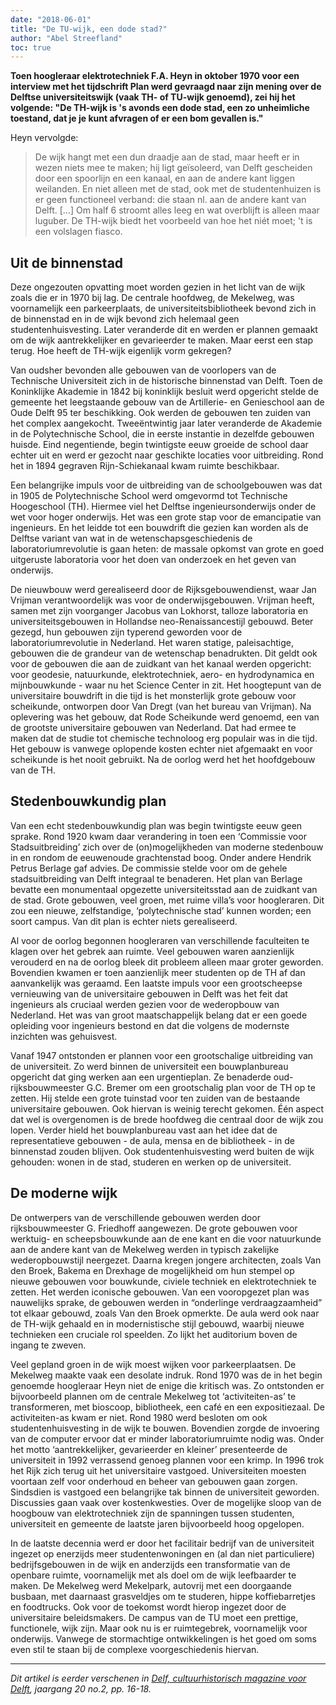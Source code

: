 ```yaml
---
date: "2018-06-01"
title: "De TU-wijk, een dode stad?"
author: "Abel Streefland"
toc: true
---
```


**Toen hoogleraar elektrotechniek F.A. Heyn in oktober 1970 voor een interview met het tijdschrift Plan werd gevraagd naar zijn mening over de Delftse universiteitswijk (vaak TH- of TU-wijk genoemd), zei hij het volgende: "De TH-wijk is 's avonds een dode stad, een zo unheimliche toestand, dat je je kunt afvragen of er een bom gevallen is."**

Heyn vervolgde:

> De wijk hangt met een dun draadje aan de stad, maar heeft er in wezen niets mee te maken; hij ligt geïsoleerd, van Delft gescheiden door een spoorlijn en een kanaal, en aan de andere kant liggen weilanden. En niet alleen met de stad, ook met de studentenhuizen is er geen functioneel verband: die staan nl. aan de andere kant van Delft. […] Om half 6 stroomt alles leeg en wat overblijft is alleen maar luguber. De TH-wijk biedt het voorbeeld van hoe het niét moet; 't is een volslagen fiasco.

## Uit de binnenstad

Deze ongezouten opvatting moet worden gezien in het licht van de wijk zoals die er in 1970 bij lag. De centrale hoofdweg, de Mekelweg, was voornamelijk een parkeerplaats, de universiteitsbibliotheek bevond zich in de binnenstad en in de wijk bevond zich helemaal geen studentenhuisvesting. Later veranderde dit en werden er plannen gemaakt om de wijk aantrekkelijker en gevarieerder te maken. Maar eerst een stap terug. Hoe heeft de TH-wijk eigenlijk vorm gekregen?

Van oudsher bevonden alle gebouwen van de voorlopers van de Technische Universiteit zich in de historische binnenstad van Delft. Toen de Koninklijke Akademie in 1842 bij koninklijk besluit werd opgericht stelde de gemeente het leegstaande gebouw van de Artillerie- en Genieschool aan de Oude Delft 95 ter beschikking. Ook werden de gebouwen ten zuiden van het complex aangekocht. Tweeëntwintig jaar later veranderde de Akademie in de Polytechnische School, die in eerste instantie in dezelfde gebouwen huisde. Eind negentiende, begin twintigste eeuw groeide de school daar echter uit en werd er gezocht naar geschikte locaties voor uitbreiding. Rond het in 1894 gegraven Rijn-Schiekanaal kwam ruimte beschikbaar.

Een belangrijke impuls voor de uitbreiding van de schoolgebouwen was dat in 1905 de Polytechnische School werd omgevormd tot Technische Hoogeschool (TH). Hiermee viel het Delftse ingenieursonderwijs onder de wet voor hoger onderwijs. Het was een grote stap voor de emancipatie van ingenieurs. En het leidde tot een bouwdrift die gezien kan worden als de Delftse variant van wat in de wetenschapsgeschiedenis de laboratoriumrevolutie is gaan heten: de massale opkomst van grote en goed uitgeruste laboratoria voor het doen van onderzoek en het geven van onderwijs.

De nieuwbouw werd gerealiseerd door de Rijksgebouwendienst, waar Jan Vrijman verantwoordelijk was voor de onderwijsgebouwen. Vrijman heeft, samen met zijn voorganger Jacobus van Lokhorst, talloze laboratoria en universiteitsgebouwen in Hollandse neo-Renaissancestijl gebouwd. Beter gezegd, hun gebouwen zijn typerend geworden voor de laboratoriumrevolutie in Nederland. Het waren statige, paleisachtige, gebouwen die de grandeur van de wetenschap benadrukten. Dit geldt ook voor de gebouwen die aan de zuidkant van het kanaal werden opgericht: voor geodesie, natuurkunde, elektrotechniek, aero- en hydrodynamica en mijnbouwkunde - waar nu het Science Center in zit. Het hoogtepunt van de universitaire bouwdrift in die tijd is het monsterlijk grote gebouw voor scheikunde, ontworpen door Van Dregt (van het bureau van Vrijman). Na oplevering was het gebouw, dat Rode Scheikunde werd genoemd, een van de grootste universitaire gebouwen van Nederland. Dat had ermee te maken dat de studie tot chemische technoloog erg populair was in die tijd. Het gebouw is vanwege oplopende kosten echter niet afgemaakt en voor scheikunde is het nooit gebruikt. Na de oorlog werd het het hoofdgebouw van de TH.

## Stedenbouwkundig plan

Van een echt stedenbouwkundig plan was begin twintigste eeuw geen sprake. Rond 1920 kwam daar verandering in toen een ‘Commissie voor Stadsuitbreiding’ zich over de (on)mogelijkheden van moderne stedenbouw in en rondom de eeuwenoude grachtenstad boog. Onder andere Hendrik Petrus Berlage gaf advies. De commissie stelde voor om de gehele stadsuitbreiding van Delft integraal te benaderen. Het plan van Berlage bevatte een monumentaal opgezette universiteitsstad aan de zuidkant van de stad. Grote gebouwen, veel groen, met ruime villa’s voor hoogleraren. Dit zou een nieuwe, zelfstandige, ‘polytechnische stad’ kunnen worden; een soort campus. Van dit plan is echter niets gerealiseerd.

Al voor de oorlog begonnen hoogleraren van verschillende faculteiten te klagen over het gebrek aan ruimte. Veel gebouwen waren aanzienlijk verouderd en na de oorlog bleek dit probleem alleen maar groter geworden. Bovendien kwamen er toen aanzienlijk meer studenten op de TH af dan aanvankelijk was geraamd. Een laatste impuls voor een grootscheepse vernieuwing van de universitaire gebouwen in Delft was het feit dat ingenieurs als cruciaal werden gezien voor de wederopbouw van Nederland. Het was van groot maatschappelijk belang dat er een goede opleiding voor ingenieurs bestond en dat die volgens de modernste inzichten was gehuisvest.

Vanaf 1947 ontstonden er plannen voor een grootschalige uitbreiding van de universiteit. Zo werd binnen de universiteit een bouwplanbureau opgericht dat ging werken aan een urgentieplan. Ze benaderde oud-rijksbouwmeester G.C. Bremer om een grootschalig plan voor de TH op te zetten. Hij stelde een grote tuinstad voor ten zuiden van de bestaande universitaire gebouwen. Ook hiervan is weinig terecht gekomen. Één aspect dat wel is overgenomen is de brede hoofdweg die centraal door de wijk zou lopen. Verder hield het bouwplanbureau vast aan het idee dat de representatieve gebouwen - de aula, mensa en de bibliotheek - in de binnenstad zouden blijven. Ook studentenhuisvesting werd buiten de wijk gehouden: wonen in de stad, studeren en werken op de universiteit.

## De moderne wijk

De ontwerpers van de verschillende gebouwen werden door rijksbouwmeester G. Friedhoff aangewezen. De grote gebouwen voor werktuig- en scheepsbouwkunde aan de ene kant en die voor natuurkunde aan de andere kant van de Mekelweg werden in typisch zakelijke wederopbouwstijl neergezet. Daarna kregen jongere architecten, zoals Van den Broek, Bakema en Drexhage de mogelijkheid om hun stempel op nieuwe gebouwen voor bouwkunde, civiele techniek en elektrotechniek te zetten. Het werden iconische gebouwen. Van een vooropgezet plan was nauwelijks sprake, de gebouwen werden in “onderlinge verdraagzaamheid” tot elkaar gebouwd, zoals Van den Broek opmerkte. De aula werd ook naar de TH-wijk gehaald en in modernistische stijl gebouwd, waarbij nieuwe technieken een cruciale rol speelden. Zo lijkt het auditorium boven de ingang te zweven.

Veel gepland groen in de wijk moest wijken voor parkeerplaatsen. De Mekelweg maakte vaak een desolate indruk. Rond 1970 was de in het begin genoemde hoogleraar Heyn niet de enige die kritisch was. Zo ontstonden er bijvoorbeeld plannen om de centrale Mekelweg tot ‘activiteiten-as’ te transformeren, met bioscoop, bibliotheek, een café en een expositiezaal. De activiteiten-as kwam er niet. Rond 1980 werd besloten om ook studentenhuisvesting in de wijk te bouwen. Bovendien zorgde de invoering van de computer ervoor dat er minder laboratoriumruimte nodig was. Onder het motto ‘aantrekkelijker, gevarieerder en kleiner’ presenteerde de universiteit in 1992 verrassend genoeg plannen voor een krimp. In 1996 trok het Rijk zich terug uit het universitaire vastgoed. Universiteiten moesten voortaan zelf voor onderhoud en beheer van gebouwen gaan zorgen. Sindsdien is vastgoed een belangrijke tak binnen de universiteit geworden. Discussies gaan vaak over kostenkwesties. Over de mogelijke sloop van de hoogbouw van elektrotechniek zijn de spanningen tussen studenten, universiteit en gemeente de laatste jaren bijvoorbeeld hoog opgelopen.

In de laatste decennia werd er door het facilitair bedrijf van de universiteit ingezet op enerzijds meer studentenwoningen en (al dan niet particuliere) bedrijfsgebouwen in de wijk en anderzijds een transformatie van de openbare ruimte, voornamelijk met als doel om de wijk leefbaarder te maken. De Mekelweg werd Mekelpark, autovrij met een doorgaande busbaan, met daarnaast grasveldjes om te studeren, hippe koffiebarretjes en foodtrucks. Ook voor de toekomst wordt hierop ingezet door de universitaire beleidsmakers. De campus van de TU moet een prettige, functionele, wijk zijn. Maar ook nu is er ruimtegebrek, voornamelijk voor onderwijs. Vanwege de stormachtige ontwikkelingen is het goed om soms even stil te staan bij de complexe voorgeschiedenis hiervan.

---

_Dit artikel is eerder verschenen in [Delf, cultuurhistorisch magazine voor Delft](https://virtumedia.nl/magazine/delf), jaargang 20 no.2, pp. 16-18._
